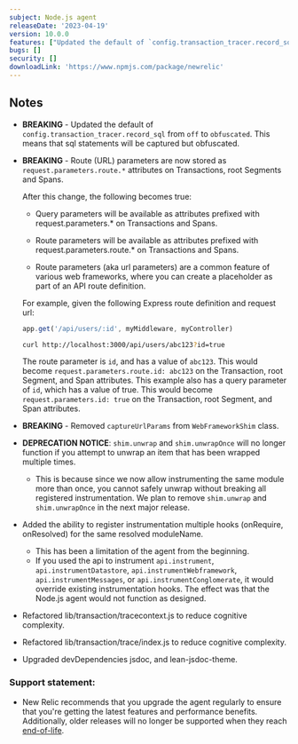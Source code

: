 ```yaml
---
subject: Node.js agent
releaseDate: '2023-04-19'
version: 10.0.0
features: ["Updated the default of `config.transaction_tracer.record_sql` from `off` to `obfuscated`.", "Route (URL) parameters are now stored as `request.parameters.route.*` attributes on Transactions, root Segments and Spans.", "Removed `captureUrlParams` from `WebFrameworkShim` class.", "Added the ability to register instrumentation multiple hooks (onRequire, onResolved) for the same resolved moduleName."]
bugs: []
security: []
downloadLink: 'https://www.npmjs.com/package/newrelic'
---
```


## Notes

* **BREAKING** - Updated the default of `config.transaction_tracer.record_sql` from `off` to `obfuscated`. This means that sql statements will be captured but obfuscated.

* **BREAKING** - Route (URL) parameters are now stored as `request.parameters.route.*` attributes on Transactions, root Segments and Spans.

    After this change, the following becomes true:

    - Query parameters will be available as attributes prefixed with request.parameters.* on Transactions and Spans.

    - Route parameters will be available as attributes prefixed with request.parameters.route.* on Transactions and Spans.

    - Route parameters (aka url parameters) are a common feature of various web frameworks, where you can create a placeholder as part of an API route definition.

    For example, given the following Express route definition and request url:

    ```js
    app.get('/api/users/:id', myMiddleware, myController)
    ```

    ```sh
    curl http://localhost:3000/api/users/abc123?id=true
    ```

    The route parameter is `id`, and has a value of `abc123`. This would become `request.parameters.route.id: abc123` on the Transaction, root Segment, and Span attributes. This example also has a query parameter of `id`, which has a value of true. This would become `request.parameters.id: true` on the Transaction, root Segment, and Span attributes.

* **BREAKING** - Removed `captureUrlParams` from `WebFrameworkShim` class.
  
* **DEPRECATION NOTICE**: `shim.unwrap` and `shim.unwrapOnce` will no longer function if you attempt to unwrap an item that has been wrapped multiple times.
    * This is because since we now allow instrumenting the same module more than once, you cannot safely unwrap without breaking all registered instrumentation.  We plan to remove `shim.unwrap` and `shim.unwrapOnce` in the next major release.

* Added the ability to register instrumentation multiple hooks (onRequire, onResolved) for the same resolved moduleName.
    * This has been a limitation of the agent from the beginning.  
    * If you used the api to instrument `api.instrument`, `api.instrumentDatastore`, `api.instrumentWebframework`, `api.instrumentMessages`, or `api.instrumentConglomerate`, it would override existing instrumentation hooks.  The effect was that the Node.js agent would not function as designed.  

* Refactored lib/transaction/tracecontext.js to reduce cognitive complexity.

* Refactored lib/transaction/trace/index.js to reduce cognitive complexity.

* Upgraded devDependencies jsdoc, and lean-jsdoc-theme. 


### Support statement:

* New Relic recommends that you upgrade the agent regularly to ensure that you're getting the latest features and performance benefits. Additionally, older releases will no longer be supported when they reach [end-of-life](/docs/using-new-relic/cross-product-functions/install-configure/notification-changes-new-relic-saas-features-distributed-software).
